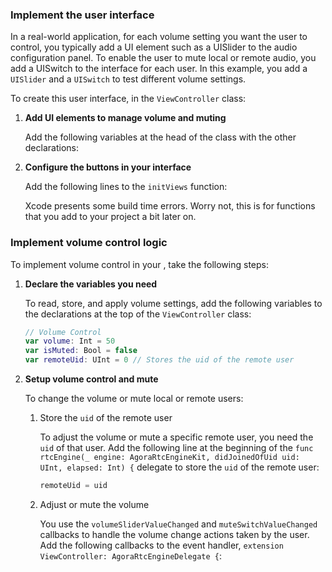 
### Implement the user interface

In a real-world application, for each volume setting you want the user to control, you typically add a UI element such as a <Link target="_blank" to="https://developer.apple.com/documentation/uikit/uislider">UISlider</Link> to the audio configuration panel. To enable the user to mute local or remote audio, you add a <Link target="_blank" to="https://developer.apple.com/documentation/uikit/uiswitch">UISwitch</Link> to the interface for each user. In this example, you add a `UISlider` and a `UISwitch` to test different volume settings.

To create this user interface, in the `ViewController` class:

1. **Add UI elements to manage volume and muting**

    Add the following variables at the head of the class with the other declarations:

    <CreateUI />

1. **Configure the buttons in your interface**

    Add the following lines to the `initViews` function:

    <ConfigureButtons />

    Xcode presents some build time errors. Worry not, this is for functions that you add to your project a bit later on.

### Implement volume control logic

To implement volume control in your <Vpl k="CLIENT" />, take the following steps:

1. **Declare the variables you need**

    To read, store, and apply volume settings, add the following variables to the declarations at the top of the `ViewController` class:

    ```swift
    // Volume Control
    var volume: Int = 50
    var isMuted: Bool = false
    var remoteUid: UInt = 0 // Stores the uid of the remote user
    ```

1. **Setup volume control and mute**

    To change the volume or mute local or remote users:

    1. Store the `uid` of the remote user

        To adjust the volume or mute a specific remote user, you need the `uid` of that user. Add the following line at the beginning of the `func rtcEngine(_ engine: AgoraRtcEngineKit, didJoinedOfUid uid: UInt, elapsed: Int) {` delegate to store the `uid` of the remote user:

        ```swift
        remoteUid = uid
        ```

    1. Adjust or mute the volume

        You use the `volumeSliderValueChanged` and `muteSwitchValueChanged` callbacks to handle the volume change actions taken by the user. Add the following callbacks to the <Vg k="ENGINE" /> event handler, `extension ViewController: AgoraRtcEngineDelegate {`:

       <AdjustMuteVolume />

